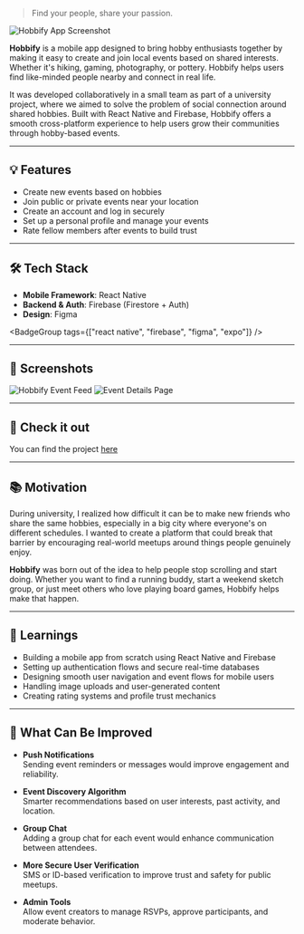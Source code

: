 > Find your people, share your passion.

<img
  src="/hobbify1.png"
  alt="Hobbify App Screenshot"
  className="rounded-xl my-6"
/>

**Hobbify** is a mobile app designed to bring hobby enthusiasts together by making it easy to create and join local events based on shared interests. Whether it's hiking, gaming, photography, or pottery. Hobbify helps users find like-minded people nearby and connect in real life.

It was developed collaboratively in a small team as part of a university project, where we aimed to solve the problem of social connection around shared hobbies. Built with React Native and Firebase, Hobbify offers a smooth cross-platform experience to help users grow their communities through hobby-based events.

---

## 💡 Features

- Create new events based on hobbies
- Join public or private events near your location
- Create an account and log in securely
- Set up a personal profile and manage your events
- Rate fellow members after events to build trust

---

## 🛠 Tech Stack

- **Mobile Framework**: React Native
- **Backend & Auth**: Firebase (Firestore + Auth)
- **Design**: Figma

<BadgeGroup tags={["react native", "firebase", "figma", "expo"]} />

---

## 📸 Screenshots

<div>
  <img src="/hobbify2.png" alt="Hobbify Event Feed" className="rounded-xl" />
  <img src="/hobbify3.png" alt="Event Details Page" className="rounded-xl" />
</div>

---

## 🔗 Check it out

You can find the project [here](https://github.com/NE1NN/hobbify)

---

## 📚 Motivation

During university, I realized how difficult it can be to make new friends who share the same hobbies, especially in a big city where everyone's on different schedules. I wanted to create a platform that could break that barrier by encouraging real-world meetups around things people genuinely enjoy.

**Hobbify** was born out of the idea to help people stop scrolling and start doing. Whether you want to find a running buddy, start a weekend sketch group, or just meet others who love playing board games, Hobbify helps make that happen.

---

## 🧠 Learnings

- Building a mobile app from scratch using React Native and Firebase
- Setting up authentication flows and secure real-time databases
- Designing smooth user navigation and event flows for mobile users
- Handling image uploads and user-generated content
- Creating rating systems and profile trust mechanics

---

## 🚀 What Can Be Improved

- **Push Notifications**  
  Sending event reminders or messages would improve engagement and reliability.

- **Event Discovery Algorithm**  
  Smarter recommendations based on user interests, past activity, and location.

- **Group Chat**  
  Adding a group chat for each event would enhance communication between attendees.

- **More Secure User Verification**  
  SMS or ID-based verification to improve trust and safety for public meetups.

- **Admin Tools**  
  Allow event creators to manage RSVPs, approve participants, and moderate behavior.
